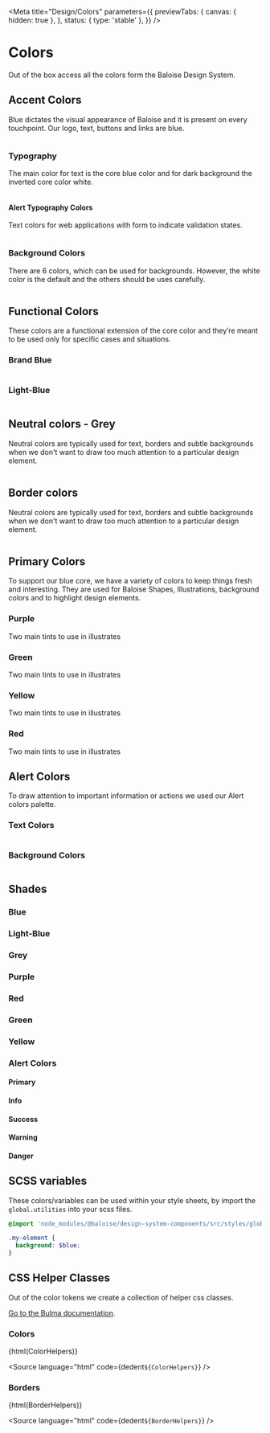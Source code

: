 
<Meta
  title="Design/Colors"
  parameters={{
    previewTabs: {
      canvas: { hidden: true },
    },
    status: { type: 'stable' },
  }}
/>

# Colors

Out of the box access all the colors form the Baloise Design System.

## Accent Colors

Blue dictates the visual appearance of Baloise and it is present on every touchpoint. Our logo, text, buttons and links are blue.

<bal-doc-app>
  <div class="columns">
    <bal-doc-color
      background
      class="column is-one-quarter"
      color="blue"
      description="Brand Color"
      inverted
    ></bal-doc-color>
  </div>
</bal-doc-app>

### Typography

The main color for text is the core blue color and for dark background the inverted core color white.

<bal-doc-app>
  <div class="columns">
    <bal-doc-color
      class="column is-one-quarter"
      color="blue"
      subject="Blue"
      scss-vars="$blue, $blue-text, $text"
      description="Default Text"
      inverted
    ></bal-doc-color>
    <bal-doc-color
      class="column is-one-quarter"
      color="blue-text-light"
      subject="Blue Light"
      scss-vars="$blue-text-light, $text-light"
      description="Secondary text"
    ></bal-doc-color>
    <bal-doc-color
      class="column is-one-quarter"
      color="white"
      subject="White"
      scss-vars="$white, $text-inverted"
      description="Inverted Text"
    ></bal-doc-color>
  </div>
</bal-doc-app>

#### Alert Typography Colors

Text colors for web applications with form to indicate validation states.

<bal-doc-app>
  <div class="columns">
    <bal-doc-color
      class="column is-one-quarter"
      color="info-text"
      subject="info"
      scss-vars="$info-text"
    ></bal-doc-color>
    <bal-doc-color
      class="column is-one-quarter"
      color="success-text"
      subject="success"
      scss-vars="$success-text"
    ></bal-doc-color>
    <bal-doc-color
      class="column is-one-quarter"
      color="warning-text"
      subject="warning"
      scss-vars="$warning-text"
    ></bal-doc-color>
    <bal-doc-color
      class="column is-one-quarter"
      color="danger-text"
      subject="danger"
      scss-vars="$danger-text"
    ></bal-doc-color>
  </div>
</bal-doc-app>

### Background Colors

There are 6 colors, which can be used for backgrounds. However, the white color is the default and the others should be uses carefully.

<bal-doc-app>
  <div class="columns is-multiline">
    <bal-doc-color
      background
      class="column is-2"
      color="white"
      subject="White"
      scss-vars="$white"
      description="Default"
    ></bal-doc-color>
    <bal-doc-color
      background
      class="column is-2"
      color="blue"
      subject="Blue"
      scss-vars="$blue"
      description="Primary"
      inverted
    ></bal-doc-color>
    <bal-doc-color
      background
      class="column is-2"
      color="purple"
      subject="Purple"
      scss-vars="$purple"
      description="Theme color"
    ></bal-doc-color>
    <bal-doc-color
      background
      class="column is-2"
      color="green"
      subject="Green"
      scss-vars="$green"
      description="Theme color"
    ></bal-doc-color>
    <bal-doc-color
      background
      class="column is-2"
      color="yellow"
      subject="Yellow"
      scss-vars="$yellow"
      description="Theme color"
    ></bal-doc-color>
    <bal-doc-color
      background
      class="column is-2"
      color="red"
      subject="Red"
      scss-vars="$red"
      description="Theme color"
    ></bal-doc-color>
  </div>
</bal-doc-app>

## Functional Colors

These colors are a functional extension of the core color and they’re meant to be used only for specific cases and situations.

### Brand Blue

<bal-doc-app>
  <div class="columns is-multiline">
    <bal-doc-color
      class="column is-3"
      color="blue-light"
      scss-vars="$blue-light, $blue-0"
      description="Used for backgrounds"
    ></bal-doc-color>
    <bal-doc-color
      class="column is-3"
      color="blue-text-light"
      scss-vars="$blue-text-light, $blue-5"
      description="Secondary texts like form input hints"
    ></bal-doc-color>
    <bal-doc-color
      class="column is-3"
      color="blue"
      scss-vars="$blue, $blue-text, $blue-7"
      description="Main brand color, used for text color and backgrounds"
    ></bal-doc-color>
    <bal-doc-color
      class="column is-3"
      color="blue-dark"
      scss-vars="$blue-dark, $blue-9"
      description="Active color, used to show pressed elements"
    ></bal-doc-color>
  </div>
</bal-doc-app>

### Light-Blue

<bal-doc-app>
  <div class="columns is-multiline">
    <bal-doc-color
      class="column is-4"
      color="light-blue-light"
      scss-vars="$light-blue-light, $light-blue-0"
      description="Used for backgrounds"
    ></bal-doc-color>
    <bal-doc-color
      class="column is-4"
      color="light-blue"
      scss-vars="$light-blue, $light-blue-2"
      description="Inverted hover color for clickable elements"
    ></bal-doc-color>
    <bal-doc-color
      class="column is-4"
      color="light-blue-dark"
      scss-vars="$light-blue-dark, $light-blue-7"
      description="Hover state for clickable elements"
    ></bal-doc-color>
  </div>
</bal-doc-app>

## Neutral colors - Grey

Neutral colors are typically used for text, borders and subtle backgrounds when we don't want to draw too much attention to a particular design element.

<bal-doc-app>
  <div class="columns is-multiline">
    <bal-doc-color
      description="Background"
      class="column is-4"
      color="grey-light"
      scss-vars="$grey-dark, $grey-0"
    ></bal-doc-color>
    <bal-doc-color description="Border" class="column is-4" color="grey" scss-vars="$grey, $grey-3"></bal-doc-color>
    <bal-doc-color
      description="Border"
      class="column is-4"
      color="grey-dark"
      scss-vars="$grey-dark, $grey-5"
    ></bal-doc-color>
  </div>
</bal-doc-app>

## Border colors

Neutral colors are typically used for text, borders and subtle backgrounds when we don't want to draw too much attention to a particular design element.

<bal-doc-app>
  <div class="columns is-multiline">
    <bal-doc-color class="column is-4" color="blue" description="Border for focused form controls"></bal-doc-color>
    <bal-doc-color class="column is-4" color="grey" description="Border for form controls"></bal-doc-color>
    <bal-doc-color class="column is-4" color="grey-dark" description="Not defined yet"></bal-doc-color>
  </div>
</bal-doc-app>

## Primary Colors

To support our blue core, we have a variety of colors to keep things fresh and interesting. They are used for Baloise Shapes, Illustrations, background colors and to highlight design elements.

### Purple

Two main tints to use in illustrates

<bal-doc-app>
  <bal-doc-support-color color="purple"></bal-doc-support-color>
</bal-doc-app>

### Green

Two main tints to use in illustrates

<bal-doc-app>
  <bal-doc-support-color color="green"></bal-doc-support-color>
</bal-doc-app>

### Yellow

Two main tints to use in illustrates

<bal-doc-app>
  <bal-doc-support-color color="yellow"></bal-doc-support-color>
</bal-doc-app>

### Red

Two main tints to use in illustrates

<bal-doc-app>
  <bal-doc-support-color color="red"></bal-doc-support-color>
</bal-doc-app>

## Alert Colors

To draw attention to important information or actions we used our Alert colors palette.

### Text Colors

<bal-doc-app>
  <div class="columns is-multiline">
    <bal-doc-color class="column is-2" color="primary" inverted></bal-doc-color>
    <bal-doc-color class="column is-2" color="info" inverted></bal-doc-color>
    <bal-doc-color class="column is-2" color="success" inverted></bal-doc-color>
    <bal-doc-color class="column is-2" color="warning" inverted></bal-doc-color>
    <bal-doc-color class="column is-2" color="danger" inverted></bal-doc-color>
  </div>
</bal-doc-app>

### Background Colors

<bal-doc-app>
  <div class="columns is-multiline">
    <bal-doc-color background class="column is-2" color="primary-light"></bal-doc-color>
    <bal-doc-color background class="column is-2" color="info-light"></bal-doc-color>
    <bal-doc-color background class="column is-2" color="success-light"></bal-doc-color>
    <bal-doc-color background class="column is-2" color="warning-light"></bal-doc-color>
    <bal-doc-color background class="column is-2" color="danger-light"></bal-doc-color>
  </div>
</bal-doc-app>

## Shades

### Blue

<bal-doc-app>
  <bal-doc-shades color="blue"></bal-doc-shades>
</bal-doc-app>

### Light-Blue

<bal-doc-app>
  <bal-doc-shades color="light-blue"></bal-doc-shades>
</bal-doc-app>

### Grey

<bal-doc-app>
  <bal-doc-shades color="grey"></bal-doc-shades>
</bal-doc-app>

### Purple

<bal-doc-app>
  <bal-doc-shades color="purple"></bal-doc-shades>
</bal-doc-app>

### Red

<bal-doc-app>
  <bal-doc-shades color="red"></bal-doc-shades>
</bal-doc-app>

### Green

<bal-doc-app>
  <bal-doc-shades color="green"></bal-doc-shades>
</bal-doc-app>

### Yellow

<bal-doc-app>
  <bal-doc-shades color="yellow"></bal-doc-shades>
</bal-doc-app>

### Alert Colors

#### Primary

<bal-doc-app>
  <bal-doc-shades color="primary"></bal-doc-shades>
</bal-doc-app>

#### Info

<bal-doc-app>
  <bal-doc-shades color="info"></bal-doc-shades>
</bal-doc-app>

#### Success

<bal-doc-app>
  <bal-doc-shades color="success"></bal-doc-shades>
</bal-doc-app>

#### Warning

<bal-doc-app>
  <bal-doc-shades color="warning"></bal-doc-shades>
</bal-doc-app>

#### Danger

<bal-doc-app>
  <bal-doc-shades color="danger"></bal-doc-shades>
</bal-doc-app>

## SCSS variables

These colors/variables can be used within your style sheets, by import the `global.utilities` into your scss files.

```scss
@import 'node_modules/@baloise/design-system-components/src/styles/global.utilities';

.my-element {
  background: $blue;
}
```

## CSS Helper Classes

Out of the color tokens we create a collection of helper css classes.

[Go to the Bulma documentation](https://bulma.io/documentation/modifiers/color-helpers/).


### Colors

<Canvas withSource="none">
  <bal-doc-app>{html(ColorHelpers)}</bal-doc-app>
</Canvas>

<Source
  language="html"
  code={dedent`
     ${ColorHelpers}
  `}
/>

### Borders

<Canvas withSource="none">
  <bal-doc-app>{html(BorderHelpers)}</bal-doc-app>
</Canvas>

<Source
  language="html"
  code={dedent`
     ${BorderHelpers}
  `}
/>

<bal-doc-github link="/stories/design/01-colors.stories.mdx"></bal-doc-github>
